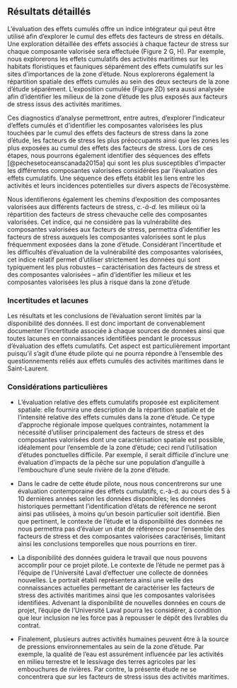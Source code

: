 ## Résultats détaillés

L’évaluation des effets cumulés offre un indice intégrateur qui peut être utilisé afin d’explorer le cumul des effets des facteurs de stress en détails. Une exploration détaillée des effets associés à chaque facteur de stress sur chaque composante valorisée sera effectuée (Figure 2 G, H). Par exemple, nous explorerons les effets cumulatifs des activités maritimes sur les habitats floristiques et fauniques séparément des effets cumulatifs sur les sites d’importances de la zone d’étude. Nous explorerons également la répartition spatiale des effets cumulés au sein des deux secteurs de la zone d’étude séparément. L’exposition cumulée (Figure 2D) sera aussi analysée afin d’identifier les milieux de la zone d’étude les plus exposés aux facteurs de stress issus des activités maritimes.

Ces diagnostics d’analyse permettront, entre autres, d’explorer l’indicateur d’effets cumulés et d’identifier les composantes valorisées les plus touchées par le cumul des effets des facteurs de stress dans la zone d’étude, les facteurs de stress les plus préoccupants ainsi que les zones les plus exposées au cumul des effets des facteurs de stress. Lors de ces étapes, nous pourrons également identifier des séquences des effets [@pechesetoceanscanada2015a] qui sont les plus susceptibles d’impacter les différentes composantes valorisées considérées par l’évaluation des effets cumulatifs. Une séquence des effets établit les liens entre les activités et leurs incidences potentielles sur divers aspects de l’écosystème.

Nous identifierons également les chemins d’exposition des composantes valorisées aux différents facteurs de stress, *c.-à-d.* les milieux où la répartition des facteurs de stress chevauche celle des composantes valorisées. Cet indice, qui ne considère pas la vulnérabilité des composantes valorisées aux facteurs de stress, permettra d’identifier les facteurs de stress auxquels les composantes valorisées sont le plus fréquemment exposées dans la zone d’étude. Considérant l’incertitude et les difficultés d’évaluation de la vulnérabilité des composantes valorisées, cet indice relatif permet d’utiliser strictement les données qui sont typiquement les plus robustes – caractérisation des facteurs de stress et des composantes valorisées – afin d’identifier les milieux et les composantes valorisées les plus à risque dans la zone d’étude


### Incertitudes et lacunes

Les résultats et les conclusions de l’évaluation seront limités par la disponibilité des données. Il est donc important de convenablement documenter l’incertitude associée à chaque sources de données ainsi que toutes lacunes en connaissances identifiées pendant le processus d’évaluation des effets cumulatifs. Cet aspect est particulièrement important puisqu’il s’agit d’une étude pilote qui ne pourra répondre à l’ensemble des questionnements reliés aux effets cumulés des activités maritimes dans le Saint-Laurent.


### Considérations particulières

- L’évaluation relative des effets cumulatifs proposée est explicitement spatiale: elle fournira une description de la répartition spatiale et de l’intensité relative des effets cumulés dans la zone d’étude. Ce type d’approche régionale impose quelques contraintes, notamment la nécessité d’utiliser principalement des facteurs de stress et des composantes valorisées dont une caractérisation spatiale est possible, idéalement pour l’ensemble de la zone d’étude; ceci rend l’utilisation d’études ponctuelles difficile. Par exemple, il serait difficile d’inclure une évaluation d’impacts de la pêche sur une population d’anguille à l’embouchure d’une seule rivière de la zone d’étude.

- Dans le cadre de cette étude pilote, nous nous concentrerons sur une évaluation contemporaine des effets cumulatifs, c.-à-d. au cours des 5 à 10 dernières années selon les données disponibles; les données historiques permettant l’identification d’états de référence ne seront ainsi pas utilisées, à moins qu’un besoin particulier soit identifié. Bien que pertinent, le contexte de l’étude et la disponibilité des données ne nous permettra pas d’évaluer un état de référence pour l’ensemble des facteurs de stress et des composantes valorisées caractérisés, limitant ainsi les conclusions temporelles que nous pourrions en tirer.

- La disponibilité des données guidera le travail que nous pouvons accomplir pour ce projet pilote. Le contexte de l’étude ne permet pas à l’équipe de l’Université Laval d’effectuer une collecte de données nouvelles. Le portrait établi représentera ainsi une veille des connaissances actuelles permettant de caractériser les facteurs de stress des activités maritimes ainsi que les composantes valorisées identifiées. Advenant la disponibilité de nouvelles données en cours de projet, l’équipe de l’Université Laval pourra les considérer, à condition que leur inclusion ne les force pas à repousser le dépôt des livrables du contrat.

- Finalement, plusieurs autres activités humaines peuvent être à la source de pressions environnementales au sein de la zone d’étude. Par exemple, la qualité de l’eau est assurément influencée par les activités en milieu terrestre et le lessivage des terres agricoles par les embouchures de rivières. Par contre, la présente étude ne se concentrera que sur les facteurs de stress issus des activités maritimes.
